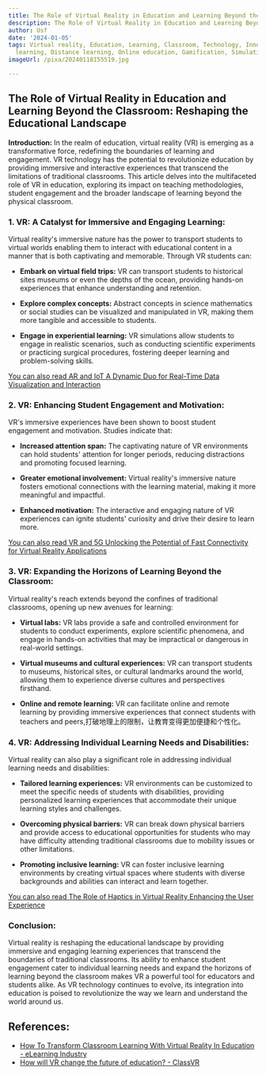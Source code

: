 ```yaml
---
title: The Role of Virtual Reality in Education and Learning Beyond the Classroom
description: The Role of Virtual Reality in Education and Learning Beyond the Classroom
author: Usf
date: '2024-01-05'
tags: Virtual reality, Education, Learning, Classroom, Technology, Innovation, Immersive
  learning, Distance learning, Online education, Gamification, Simulation
imageUrl: /pixa/20240118155519.jpg

---
```

## The Role  of Virtual Reality in Education and Learning Beyond  the Classroom: Reshaping the Educational Landscape

**Introduction:**
In the realm of education, virtual reality (VR) is emerging as a transformative force, redefining the boundaries of learning and engagement. VR  technology has the potential to revolutionize education by providing  immersive and interactive experiences that transcend the limitations of traditional classrooms. This article delves into the multifaceted role of VR  in education, exploring its impact on teaching methodologies,  student engagement  and the broader landscape of learning beyond the physical classroom.

### 1. VR: A Catalyst for  Immersive and Engaging Learning:

Virtual reality's immersive nature has the  power to transport students  to virtual worlds enabling them to interact with educational content in a manner that  is both captivating and memorable. Through VR students can:

- **Embark on virtual field trips:** VR can transport students to  historical sites museums or even the depths of the ocean, providing hands-on experiences that enhance understanding and retention.

- **Explore complex concepts:** Abstract concepts in science mathematics or social studies can be visualized and manipulated in VR, making them more tangible and accessible to students.

- **Engage in experiential learning:** VR simulations allow students to  engage  in realistic scenarios, such as conducting scientific experiments or practicing surgical procedures, fostering deeper learning and problem-solving skills.

[You can also  read  AR and IoT A Dynamic Duo for  Real-Time Data Visualization and Interaction](AR%20and%20IoT%20A%20Dynamic%20Duo%20for%20Real-Time%20Data%20Visualization%20and%20Interaction)


### 2. VR: Enhancing Student  Engagement and Motivation:

VR's immersive experiences have been  shown to boost student engagement and motivation. Studies indicate that:

- **Increased attention span:**  The captivating nature of VR environments can hold students' attention for longer periods, reducing distractions and promoting focused learning.

- **Greater emotional involvement:** Virtual reality's immersive nature fosters emotional connections with the learning material,  making  it more meaningful and  impactful.

- **Enhanced motivation:** The interactive and engaging nature  of  VR experiences can ignite students' curiosity and drive  their desire to learn  more.

[You can also  read VR and 5G Unlocking the  Potential of  Fast Connectivity for Virtual Reality Applications](VR%20and%205G%20Unlocking%20the%20Potential%20of%20Fast%20Connectivity%20for%20Virtual%20Reality%20Applications)


### 3. VR: Expanding the Horizons of Learning Beyond the Classroom:

Virtual reality's reach extends  beyond the confines of traditional classrooms, opening up  new avenues for learning:

-  **Virtual labs:** VR labs  provide a safe and controlled environment for students to conduct experiments, explore scientific phenomena, and engage in hands-on activities  that may be impractical or dangerous in real-world settings.

- **Virtual museums and cultural  experiences:** VR can transport students to museums, historical sites, or cultural landmarks around the world, allowing  them to  experience diverse cultures and perspectives firsthand.

- **Online and remote learning:** VR can facilitate  online and remote learning by providing immersive experiences that connect students with teachers and peers,打破地理上的限制，让教育变得更加便捷和个性化。

### 4. VR: Addressing Individual Learning Needs and Disabilities:

Virtual reality can also play a significant role in addressing individual  learning needs and disabilities:

- **Tailored learning experiences:** VR environments can  be customized to meet  the specific needs of students with disabilities, providing  personalized learning experiences that accommodate their unique learning styles and challenges.

- **Overcoming physical barriers:** VR can  break down  physical barriers and provide access to educational  opportunities for students  who may have difficulty attending traditional  classrooms due to mobility issues or  other  limitations.

- **Promoting inclusive learning:** VR can foster inclusive learning  environments by creating virtual spaces where students with  diverse backgrounds and abilities can interact and  learn together.

[You can also read The  Role of Haptics in  Virtual Reality Enhancing the User Experience](The%20Role%20of%20Haptics%20in%20Virtual%20Reality%20Enhancing%20the%20User%20Experience)


### Conclusion:

Virtual reality is reshaping the educational landscape by providing immersive and engaging learning experiences that transcend the boundaries of traditional classrooms. Its ability to enhance student engagement cater to individual learning  needs and expand the horizons of learning beyond the classroom  makes VR a powerful tool  for educators and students  alike. As VR technology continues to evolve, its integration into education is  poised  to revolutionize the way we learn and understand the world around  us.

## References:
- [How To Transform Classroom Learning With Virtual Reality In Education - eLearning Industry](https://elearningindustry.com/transform-classroom-learning-virtual-reality-education)
- [How will VR change the future of education? - ClassVR](https://www.classvr.com/blog/how-will-vr-change-the-future-of-education/)
